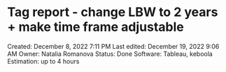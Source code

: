 # Tag report - change LBW to 2 years + make time frame adjustable

Created: December 8, 2022 7:11 PM
Last edited: December 19, 2022 9:06 AM
Owner: Natalia Romanova
Status: Done
Software: Tableau, keboola
Estimation: up to 4 hours